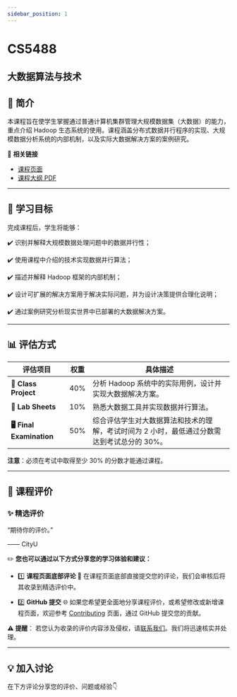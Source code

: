 ```yaml
---
sidebar_position: 1
---
```


# CS5488
## 大数据算法与技术

## **📘 简介**
本课程旨在使学生掌握通过普通计算机集群管理大规模数据集（大数据）的能力，重点介绍 Hadoop 生态系统的使用。课程涵盖分布式数据并行程序的实现、大规模数据分析系统的内部机制，以及实际大数据解决方案的案例研究。

🔗 **相关链接**
- [课程页面](https://www.cityu.edu.hk/catalogue/pg/202425/course/CS5488.htm)
- [课程大纲 PDF](https://www.cityu.edu.hk/catalogue/pg/202425/course/CS5488.pdf)

---

## **🎯 学习目标**

完成课程后，学生将能够：

✔️ 识别并解释大规模数据处理问题中的数据并行性；

✔️ 使用课程中介绍的技术实现数据并行算法；

✔️ 描述并解释 Hadoop 框架的内部机制；

✔️ 设计可扩展的解决方案用于解决实际问题，并为设计决策提供合理化说明；

✔️ 通过案例研究分析现实世界中已部署的大数据解决方案。

---

## **📊 评估方式**

| **评估项目**              | **权重** | **具体描述**                                                                                       |
|--------------------------|---------|---------------------------------------------------------------------------------------------------|
| **📝 Class Project**       | 40%     | 分析 Hadoop 系统中的实际用例，设计并实现大数据解决方案。                                              |
| **📄 Lab Sheets**          | 10%     | 熟悉大数据工具并实现数据并行算法。                                                                 |
| **🖥️ Final Examination**    | 50%     | 综合评估学生对大数据算法和技术的理解，考试时间为 2 小时，最低通过分数需达到考试总分的 30%。              |

**注意**：必须在考试中取得至少 30% 的分数才能通过课程。

---

## **💬 课程评价**

### ✨ **精选评价**
<div className={commentStyles.commentBox}>
    <p className={commentStyles.commentText}>
        “期待你的评价。”
    </p>
    <p className={commentStyles.commentAuthor}>—— CityU</p>
</div>

✏️ **您也可以通过以下方式分享您的学习体验和建议：**

- 1️⃣ **课程页面底部评论**
💬 在课程页面底部直接提交您的评论，我们会审核后将其收录到精选评价中。

- 2️⃣ **GitHub 提交**
🌐 如果您希望更全面地分享课程评价，或希望修改或新增课程页面，欢迎参考 [Contributing](https://penjc.github.io/cityU-navigator/contributing) 页面，通过 GitHub 提交您的贡献。

**⚠️ 提醒**：
若您认为收录的评价内容涉及侵权，请[联系我们](https://github.com/penjc/cityU-navigator/issues)。我们将迅速核实并处理。


---

## **💡 加入讨论**

在下方评论分享您的评价、问题或经验👇
<Utterances />